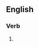 ==English==

===Verb===
{{head|en|present participle}}

# {{present participle of|reverberate|lang=en|nocat=1}}